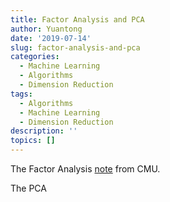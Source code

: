 ```yaml
---
title: Factor Analysis and PCA
author: Yuantong
date: '2019-07-14'
slug: factor-analysis-and-pca
categories:
  - Machine Learning
  - Algorithms
  - Dimension Reduction
tags:
  - Algorithms
  - Machine Learning
  - Dimension Reduction
description: ''
topics: []
---
```


The Factor Analysis [note](https://www.cs.cmu.edu/~pmuthuku/mlsp_page/lectures/slides/JFA_presentation_final.pdf) from CMU.

The PCA

